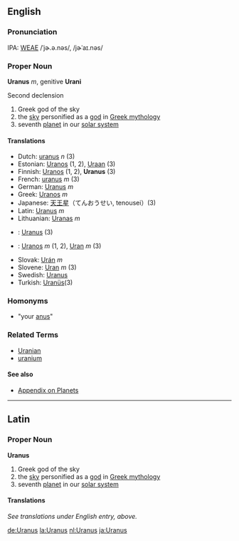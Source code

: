 ==English==

===Pronunciation===
IPA: [[WEAE]] /ˈjɚ.ə.nəs/, /jɚˈaɪ.nəs/

=== Proper Noun ===
'''Uranus''' ''m'', genitive '''Urani'''

Second declension

# Greek god of the sky
# the [[sky]] personified as a [[god]] in [[Greek mythology]]
# seventh [[planet]] in our [[solar system]]

==== Translations ====
*Dutch: [[uranus]] ''n'' (3)
*Estonian: [[Uranos]] (1, 2), [[Uraan]] (3)
*Finnish: [[Uranos]] (1, 2), '''Uranus''' (3)
*French: [[uranus]] ''m'' (3)
*German: [[Uranus]] ''m''
*Greek: [[Uranos]] ''m''
*Japanese: [[天王星]]（てんおうせい, tenousei）(3)
*Latin: [[Uranus]] ''m''
*Lithuanian: [[Uranas]] ''m''
*{{ms}}: [[Uranus]] (3)
*{{pl}}: [[Uranos]] ''m'' (1, 2), [[Uran]] ''m'' (3)
*Slovak: [[Urán]] ''m''
*Slovene: [[Uran]] ''m'' (3)
*Swedish: [[Uranus]]
*Turkish: [[Uranüs]](3)

===Homonyms===
*"your [[anus]]"

===Related Terms===
*[[Uranian]]
*[[uranium]]

==== See also ====
*[[Wiktionary_Appendix:Planets|Appendix on Planets]]

----
==Latin==
===Proper Noun===
'''Uranus'''

# Greek god of the sky
# the [[sky]] personified as a [[god]] in [[Greek mythology]]
# seventh [[planet]] in our [[solar system]]

====Translations====
''See translations under English entry, above.''

[[de:Uranus]]
[[la:Uranus]]
[[nl:Uranus]]
[[ja:Uranus]]